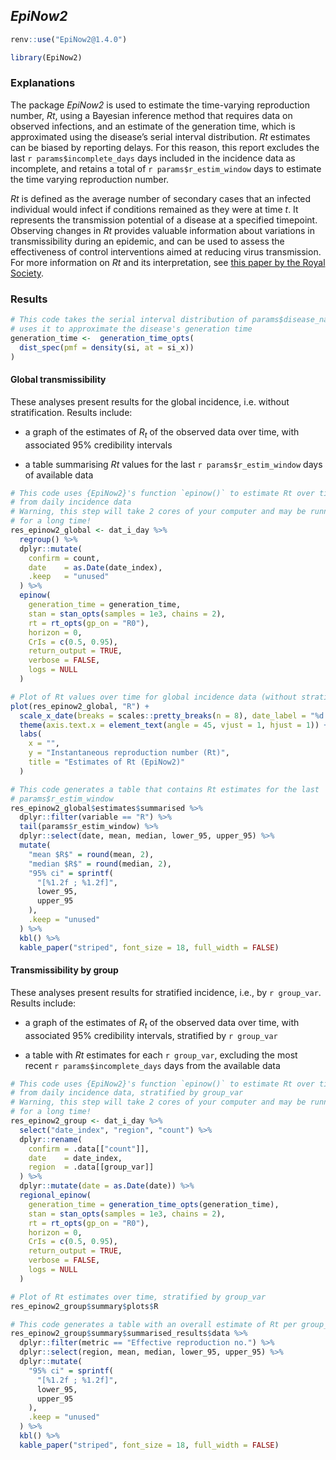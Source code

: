 ## _EpiNow2_ 

```r
renv::use("EpiNow2@1.4.0")
```

```r
library(EpiNow2)
```

### Explanations

The package *EpiNow2* is used to estimate the time-varying reproduction number, $Rt$, using a Bayesian inference method that requires data on observed infections, and an estimate of the generation time, which is approximated using the disease's serial interval distribution. $Rt$ estimates can be biased by reporting delays. For this reason, this report excludes the last `r params$incomplete_days` days included in the incidence data as incomplete,
and retains a total of `r params$r_estim_window` days to estimate the time varying reproduction number.

$Rt$ is defined as the average number of secondary cases that an infected individual would infect if
conditions remained as they were at time _t_. It represents the transmission potential of a disease at a specified timepoint. Observing changes in $Rt$ provides valuable information about variations in transmissibility during an epidemic, and can be used to assess the effectiveness of control interventions aimed at reducing virus transmission. 
For more information on *Rt* and its interpretation, see [this paper by the Royal Society](https://royalsociety.org/-/media/policy/projects/set-c/set-covid-19-R-estimates.pdf).

### Results

```r
# This code takes the serial interval distribution of params$disease_name and
# uses it to approximate the disease's generation time
generation_time <-  generation_time_opts(
  dist_spec(pmf = density(si, at = si_x))
)
```

#### Global transmissibility

These analyses present results for the global incidence, i.e. without
stratification. Results include:
 
* a graph of the estimates of $R_t$ of the observed data over time, with
associated 95% credibility intervals
  
* a table summarising $Rt$ values for the last `r params$r_estim_window` days of available data

```r
# This code uses {EpiNow2}'s function `epinow()` to estimate Rt over time
# from daily incidence data
# Warning, this step will take 2 cores of your computer and may be running
# for a long time!
res_epinow2_global <- dat_i_day %>%
  regroup() %>%
  dplyr::mutate(
    confirm = count,
    date    = as.Date(date_index),
    .keep   = "unused"
  ) %>%
  epinow(
    generation_time = generation_time,
    stan = stan_opts(samples = 1e3, chains = 2),
    rt = rt_opts(gp_on = "R0"),
    horizon = 0,
    CrIs = c(0.5, 0.95),
    return_output = TRUE,
    verbose = FALSE,
    logs = NULL
  )
```

```r
# Plot of Rt values over time for global incidence data (without stratification)
plot(res_epinow2_global, "R") +
  scale_x_date(breaks = scales::pretty_breaks(n = 8), date_label = "%d %b %Y") +
  theme(axis.text.x = element_text(angle = 45, vjust = 1, hjust = 1)) +
  labs(
    x = "",
    y = "Instantaneous reproduction number (Rt)",
    title = "Estimates of Rt (EpiNow2)"
  )
```

```r
# This code generates a table that contains Rt estimates for the last
# params$r_estim_window
res_epinow2_global$estimates$summarised %>%
  dplyr::filter(variable == "R") %>%
  tail(params$r_estim_window) %>%
  dplyr::select(date, mean, median, lower_95, upper_95) %>%
  mutate(
    "mean $R$" = round(mean, 2),
    "median $R$" = round(median, 2),
    "95% ci" = sprintf(
      "[%1.2f ; %1.2f]",
      lower_95,
      upper_95
    ),
    .keep = "unused"
  ) %>%
  kbl() %>%
  kable_paper("striped", font_size = 18, full_width = FALSE)
```

#### Transmissibility by group

These analyses present results for stratified incidence, i.e., by `r group_var`. Results include:
 
* a graph of the estimates of $R_t$ of the observed data over time, with associated 95% credibility intervals, stratified by `r group_var`

* a table with $Rt$ estimates for each `r group_var`, excluding the most recent `r params$incomplete_days` days from the available data 

```r
# This code uses {EpiNow2}'s function `epinow()` to estimate Rt over time
# from daily incidence data, stratified by group_var
# Warning, this step will take 2 cores of your computer and may be running
# for a long time!
res_epinow2_group <- dat_i_day %>%
  select("date_index", "region", "count") %>%
  dplyr::rename(
    confirm = .data[["count"]],
    date    = date_index,
    region  = .data[[group_var]]
  ) %>%
  dplyr::mutate(date = as.Date(date)) %>%
  regional_epinow(
    generation_time = generation_time_opts(generation_time),
    stan = stan_opts(samples = 1e3, chains = 2),
    rt = rt_opts(gp_on = "R0"),
    horizon = 0,
    CrIs = c(0.5, 0.95),
    return_output = TRUE,
    verbose = FALSE,
    logs = NULL
  )
```

```r
# Plot of Rt estimates over time, stratified by group_var
res_epinow2_group$summary$plots$R
```

```r
# This code generates a table with an overall estimate of Rt per group_var
res_epinow2_group$summary$summarised_results$data %>%
  dplyr::filter(metric == "Effective reproduction no.") %>%
  dplyr::select(region, mean, median, lower_95, upper_95) %>%
  dplyr::mutate(
    "95% ci" = sprintf(
      "[%1.2f ; %1.2f]",
      lower_95,
      upper_95
    ),
    .keep = "unused"
  ) %>%
  kbl() %>%
  kable_paper("striped", font_size = 18, full_width = FALSE)
```
